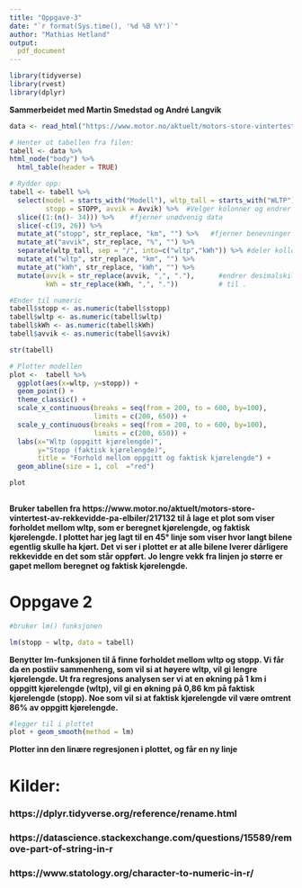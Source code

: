 ```yaml
---
title: "Oppgave-3"
date: "`r format(Sys.time(), '%d %B %Y')`"
author: "Mathias Hetland"
output: 
  pdf_document
---
```


```r
library(tidyverse)
library(rvest)
library(dplyr)

```

**Sammerbeidet med Martin Smedstad og André Langvik**
```r
data <- read_html("https://www.motor.no/aktuelt/motors-store-vintertest-av-rekkevidde-pa-elbiler/217132")

# Henter ut tabellen fra filen:
tabell <- data %>% 
html_node("body") %>% 
  html_table(header = TRUE)

```
```r
# Rydder opp:
tabell <- tabell %>% 
  select(model = starts_with("Modell"), wltp_tall = starts_with("WLTP"),
         stopp = STOPP, avvik = Avvik) %>%  #Velger kolonner og endrer navn
  slice((1:(n()- 34))) %>%    #fjerner unødvenig data
  slice(-c(19, 26)) %>% 
  mutate_at("stopp", str_replace, "km", "") %>%   #fjerner benevninger
  mutate_at("avvik", str_replace, "%", "") %>% 
  separate(wltp_tall, sep = "/", into=c("wltp","kWh")) %>% #deler kollone i to
  mutate_at("wltp", str_replace, "km", "") %>%  
  mutate_at("kWh", str_replace, "kWh", "") %>% 
  mutate(avvik = str_replace(avvik, ",", "."),      #endrer desimalskille fra ,
         kWh = str_replace(kWh, ",", "."))          # til .

#Ender til numeric   
tabell$stopp <- as.numeric(tabell$stopp) 
tabell$wltp <- as.numeric(tabell$wltp)
tabell$kWh <- as.numeric(tabell$kWh)
tabell$avvik <- as.numeric(tabell$avvik) 

str(tabell)
```
```r
# Plotter modellen
plot <-  tabell %>% 
  ggplot(aes(x=wltp, y=stopp)) +
  geom_point() + 
  theme_classic() + 
  scale_x_continuous(breaks = seq(from = 200, to = 600, by=100), 
                     limits = c(200, 650)) +
  scale_y_continuous(breaks = seq(from = 200, to = 600, by=100),
                     limits = c(200, 650)) +
  labs(x="Wltp (oppgitt kjørelengde)", 
       y="Stopp (faktisk kjørelengde)",
       title = "Forhold mellom oppgitt og faktisk kjørelengde") +
  geom_abline(size = 1, col  ="red")

plot
  
```
**Bruker tabellen fra https://www.motor.no/aktuelt/motors-store-vintertest-av-rekkevidde-pa-elbiler/217132 til å lage et plot som viser forholdet mellom wltp, som er beregnet kjørelengde, og faktisk kjørelengde. I plottet har jeg lagt til en 45° linje som viser hvor langt bilene egentlig skulle ha kjørt. Det vi ser i plottet er at alle bilene lverer dårligere rekkevidde en det som står oppført. Jo lengre vekk fra linjen jo større er gapet mellom beregnet og faktisk kjørelengde.** 

\newpage


# Oppgave 2
```r
#bruker lm() funksjonen 

lm(stopp ~ wltp, data = tabell)

```
**Benytter lm-funksjonen til å finne forholdet mellom wltp og stopp. Vi får da en postiiv sammenheng, som vil si at høyere wltp, vil gi lengre kjørelengde. Ut fra regresjons analysen ser vi at en økning på 1 km i oppgitt kjørelengde (wltp), vil gi en økning på 0,86 km på faktisk kjørelengde (stopp). Noe som vil si at faktisk kjørelengde vil være omtrent 86% av oppgitt kjørelengde. **

```r
#legger til i plottet
plot + geom_smooth(method = lm)
```
**Plotter inn den linære regresjonen i plottet, og får en ny linje **

\newpage

# Kilder:
### https://dplyr.tidyverse.org/reference/rename.html
### https://datascience.stackexchange.com/questions/15589/remove-part-of-string-in-r
### https://www.statology.org/character-to-numeric-in-r/



